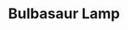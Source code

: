 ---
title: "Bulbasaur Lamp"
meta_title: "Bulbasaur Lamp craft"
description: "Craft de Bulbasaur Lamp"
rank: "s"
draft: false
name: "Bulbasaur Lamp"
recipe_img: "https://wiki.pokexgames.com/images/9/90/Bulbasaur_Lamp.png"
level: 106
craft_time: 57600
result: 1
value_npc: 1
ingredients:
  - name: "Drawing Clipboards"
    quantity: 15
    item_img: "https://wiki.pokexgames.com/images/3/36/Drawing_Clipboard.png"
    value_npc: 1
  - name: "Alolan Electric Rat Tail"
    quantity: 1
    item_img: "https://wiki.pokexgames.com/images/9/92/Alolan_Electric_Rat_Tail.png"
    value_npc: 1
  - name: "Petite Leaves"
    quantity: 10
    item_img: "https://wiki.pokexgames.com/images/e/e4/Petite_Leaves.png"
    value_npc: 1
  - name: "Bagworm Green Leaves"
    quantity: 3
    item_img: "https://wiki.pokexgames.com/images/e/e0/Bagworm_Green_Leaves.png"
    value_npc: 1
  - name: "Frosty Tail"
    quantity: 3
    item_img: "https://wiki.pokexgames.com/images/f/f2/Frosty_Tail.png"
    value_npc: 1
  - name: "Corrupted Poisonous Tail"
    quantity: 1
    item_img: "https://wiki.pokexgames.com/images/a/ab/Corrupted-Poisonous-Tail.gif"
    value_npc: 1
---